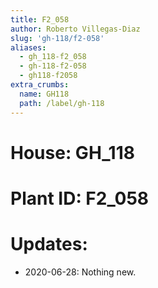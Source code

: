 ```yaml
---
title: F2_058
author: Roberto Villegas-Diaz
slug: 'gh-118/f2-058'
aliases:
  - gh_118-f2_058
  - gh-118-f2-058
  - gh118-f2058
extra_crumbs:
  name: GH118
  path: /label/gh-118
---
```


# **House**: GH_118
# **Plant ID**: F2_058
# **Updates**: 
 - 2020-06-28: Nothing new.
